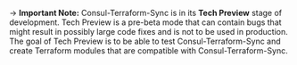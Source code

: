 -> **Important Note:** Consul-Terraform-Sync is in its **Tech Preview** stage of development. Tech Preview is a pre-beta mode that can contain bugs that might result in possibly large code fixes and is not to be used in production. The goal of Tech Preview is to be able to test Consul-Terraform-Sync and create Terraform modules that are compatible with Consul-Terraform-Sync.
